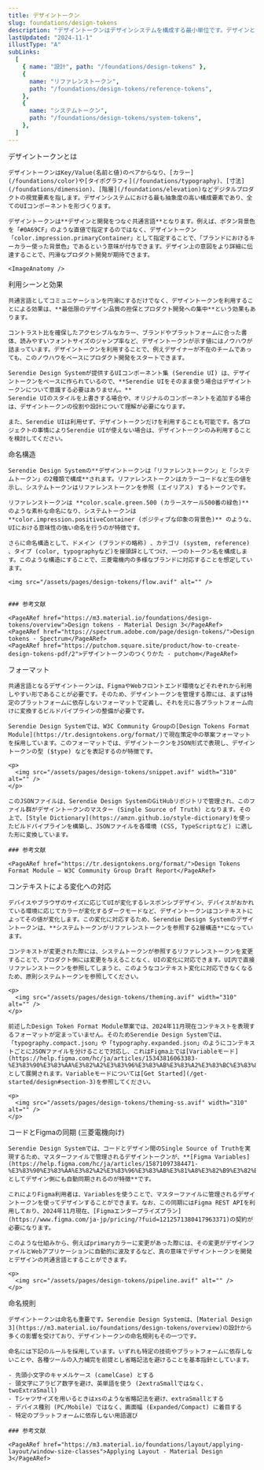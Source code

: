 ```yaml
---
title: デザイントークン
slug: foundations/design-tokens
description: "デザイントークンはデザインシステムを構成する最小単位です。デザインと開発でデザイントークンを共有することで、Single Source of Truthを実現します。"
lastUpdated: "2024-11-1"
illustType: "A"
subLinks:
  [
    { name: "設計", path: "/foundations/design-tokens" },
    {
      name: "リファレンストークン",
      path: "/foundations/design-tokens/reference-tokens",
    },
    {
      name: "システムトークン",
      path: "/foundations/design-tokens/system-tokens",
    },
  ]
---
```



<PageSection>
    <PageHeadLine number={1}>デザイントークンとは</PageHeadLine>

    デザイントークンはKey/Value(名前と値)のペアからなり、[カラー](/foundations/color)や[タイポグラフィ](/foundations/typography)、[寸法](/foundations/dimension)、[階層](/foundations/elevation)などデジタルプロダクトの視覚要素を指します。デザインシステムにおける最も抽象度の高い構成要素であり、全てのUIコンポーネントを形づくります。

    デザイントークンは**デザインと開発をつなぐ共通言語**となります。例えば、ボタン背景色を「#0A69CF」のような直値で指定するのではなく、デザイントークン「color.impression.primaryContainer」として指定することで、「ブランドにおけるキーカラー使った背景色」であるという意味が付与できます。デザイン上の意図をより詳細に伝達することで、円滑なプロダクト開発が期待できます。

    <ImageAnatomy />

  </PageSection>

  <PageSection>
    <PageHeadLine number={2}>利用シーンと効果</PageHeadLine>

    共通言語としてコミュニケーションを円滑にするだけでなく、デザイントークンを利用することによる効果は、**最低限のデザイン品質の担保とプロダクト開発への集中**という効果もあります。

    コントラスト比を確保したアクセシブルなカラー、ブランドやプラットフォームに合った書体、読みやすいフォントサイズのジャンプ率など、デザイントークンが示す値にはノウハウが詰まっています。デザイントークンを利用することで、例えデザイナーが不在のチームであっても、このノウハウをベースにプロダクト開発をスタートできます。

    Serendie Design Systemが提供するUIコンポーネント集 (Serendie UI) は、デザイントークンをベースに作られているので、**Serendie UIをそのまま使う場合はデザイントークンについて意識する必要はありません。**
    Serendie UIのスタイルを上書きする場合や、オリジナルのコンポーネントを追加する場合は、デザイントークンの役割や設計について理解が必要になります。

    また、Serendie UIは利用せず、デザイントークンだけを利用することも可能です。各プロジェクトの事情によりSerendie UIが使えない場合は、デザイントークンのみ利用することを検討してください。

  </PageSection>

  <PageSection>
    <PageHeadLine number={3}>命名構造</PageHeadLine>

    Serendie Design Systemの**デザイントークンは「リファレンストークン」と「システムトークン」の2種類で構成**されます。リファレンストークンはカラーコードなど生の値を示し、システムトークンはリファレンストークンを参照 (エイリアス) するトークンです。

    リファレンストークンは **color.scale.green.500 (カラースケール500番の緑色)** のような素朴な命名になり、システムトークンは **color.impression.positiveContainer (ポジティブな印象の背景色)** のような、UIにおける意味性の強い命名を行うのが特徴です。

    さらに命名構造として、ドメイン (ブランドの略称) 、カテゴリ (system, reference) 、タイプ (color, typographyなど)を接頭辞としてつけ、一つのトークン名を構成します。このような構造にすることで、三菱電機内の多様なブランドに対応することを想定しています。

    <img src="/assets/pages/design-tokens/flow.avif" alt="" />


    ### 参考文献

    <PageARef href="https://m3.material.io/foundations/design-tokens/overview">Design tokens - Material Design 3</PageARef>
    <PageARef href="https://spectrum.adobe.com/page/design-tokens/">Design tokens - Spectrum</PageARef>
    <PageARef href="https://putchom.square.site/product/how-to-create-design-tokens-pdf/2">デザイントークンのつくりかた - putchom</PageARef>

  </PageSection>

  <PageSection>
    <PageHeadLine number={5}>フォーマット</PageHeadLine>
    
    共通言語となるデザイントークンは、FigmaやWebフロントエンド環境などそれぞれから利用しやすい形であることが必要です。そのため、デザイントークンを管理する際には、まずは特定のプラットフォームに依存しないフォーマットで定義し、それを元に各プラットフォーム向けに変換するビルドパイプラインの整備が必要です。
    
    Serendie Design Systemでは、W3C Community Groupの[Design Tokens Format Module](https://tr.designtokens.org/format/)で現在策定中の草案フォーマットを採用しています。このフォーマットでは、デザイントークンをJSON形式で表現し、デザイントークンの型 ($type) などを表記するのが特徴です。
  
    <p>
      <img src="/assets/pages/design-tokens/snippet.avif" width="310" alt="" />
    </p>

    このJSONファイルは、Serendie Design SystemのGitHubリポジトリで管理され、このファイル群がデザイントークンのマスター (Single Source of Truth) となります。その上で、[Style Dictionary](https://amzn.github.io/style-dictionary)を使ったビルドパイプラインを構築し、JSONファイルを各環境 (CSS, TypeScriptなど) に適した形に変換しています。

    ### 参考文献

    <PageARef href="https://tr.designtokens.org/format/">Design Tokens Format Module – W3C Community Group Draft Report</PageARef>

  </PageSection>

  <PageSection>
    <PageHeadLine number={7}>コンテキストによる変化への対応</PageHeadLine>

    デバイスやブラウザのサイズに応じてUIが変化するレスポンシブデザイン、デバイスがおかれている環境に応じてカラーが変化するダークモードなど、デザイントークンはコンテキストによってその値が変化します。この変化に対応するため、Serendie Design Systemのデザイントークンは、**システムトークンがリファレンストークンを参照する2層構造**になっています。

    コンテキストが変更された際には、システムトークンが参照するリファレンストークンを変更することで、プロダクト側には変更を与えることなく、UIの変化に対応できます。UI内で直接リファレンストークンを参照してしまうと、このようなコンテキスト変化に対応できなくなるため、原則システムトークンを参照してください。

    <p>
      <img src="/assets/pages/design-tokens/theming.avif" width="310" alt="" />
    </p>

    前述したDesign Token Format Module草案では、2024年11月現在コンテキストを表現するフォーマットが定まっていません。そのためSerendie Design Systemでは、「typography.compact.json」や「typography.expanded.json」のようにコンテキストごとにJSONファイルを分けることで対応し、これはFigma上では[Variableモード](https://help.figma.com/hc/ja/articles/15343816063383-%E3%83%90%E3%83%AA%E3%82%A2%E3%83%96%E3%83%AB%E3%83%A2%E3%83%BC%E3%83%89)として展開されます。Variableモードについては[Get Started](/get-started/design#section-3)を参照してください。

    <p>
      <img src="/assets/pages/design-tokens/theming-ss.avif" width="310" alt="" />
    </p>

  </PageSection>

  <PageSection>
    <PageHeadLine number={6}>コードとFigmaの同期 (三菱電機向け)</PageHeadLine>

    Serendie Design Systemでは、コードとデザイン間のSingle Source of Truthを実現するため、マスターファイルで管理されるデザイントークンが、**[Figma Variables](https://help.figma.com/hc/ja/articles/15871097384471-%E3%83%90%E3%83%AA%E3%82%A2%E3%83%96%E3%83%AB%E3%81%A8%E3%82%B9%E3%82%BF%E3%82%A4%E3%83%AB%E3%81%AE%E9%81%95%E3%81%84)としてデザイン側にも自動同期されるのが特徴**です。

    これによりFigma利用者は、Variablesを使うことで、マスターファイルに管理されるデザイントークンを使ってデザインすることができます。なお、この同期にはFigma REST APIを利用しており、2024年11月現在、[Figmaエンタープライズプラン](https://www.figma.com/ja-jp/pricing/?fuid=1212571380417963371)の契約が必要になります。

    このような仕組みから、例えばprimaryカラーに変更があった際には、その変更がデザインファイルとWebアプリケーションに自動的に波及するなど、真の意味でデザイントークンを開発とデザインの共通言語とすることができます。

    <p>
      <img src="/assets/pages/design-tokens/pipeline.avif" alt="" />
    </p>

  </PageSection>

  <PageSection>
    <PageHeadLine number={4}>命名規則</PageHeadLine>
    
    デザイントークンは命名も重要です。Serendie Design Systemは、[Material Design 3](https://m3.material.io/foundations/design-tokens/overview)の設計から多くの影響を受けており、デザイントークンの命名規則もその一つです。
    
    命名には下記のルールを採用しています。いずれも特定の技術やプラットフォームに依存しないことや、各種ツールの入力補完を前提とし省略記法を避けることを基本指針としています。

    - 先頭小文字のキャメルケース (camelCase) とする
    - 頭文字にアラビア数字を避け、英単語を使う (2extraSmallではなく、twoExtraSmall)
    - Tシャツサイズを用いるときはxsのような省略記法を避け、extraSmallとする
    - デバイス種別 (PC/Mobile) ではなく、画面幅 (Expanded/Compact) に着目する
    - 特定のプラットフォームに依存しない用語選び

    ### 参考文献

    <PageARef href="https://m3.material.io/foundations/layout/applying-layout/window-size-classes">Applying Layout - Material Design 3</PageARef>

  </PageSection>
